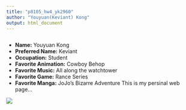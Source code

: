 ```yaml
---
title: "p8105_hw4_yk2960"
author: "Youyuan(Keviant) Kong"
output: html_document
---
```


```r

```


- __Name:__ Youyuan Kong
- __Preferred Name:__ Keviant
- __Occupation:__ Student
- __Favorite Animation:__  Cowboy Behop
- __Favorite Music:__ All along the watchtower
- __Favorite Game:__ Rance Series
- __Favorite Manga:__ JoJo's Bizarre Adventure
This is my persinal web page...


![](lk1.jpg)
